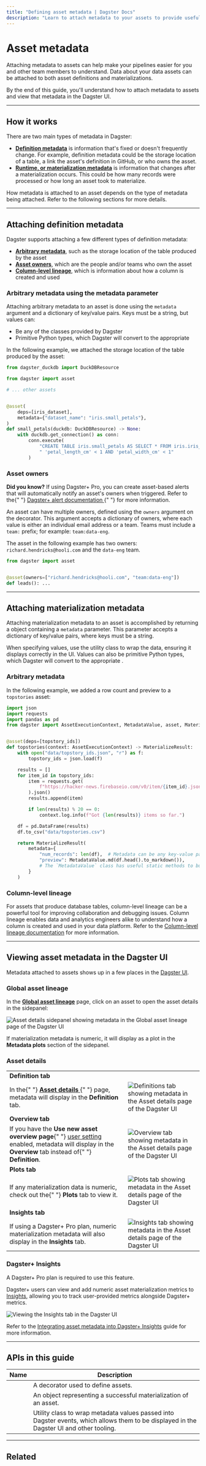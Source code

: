 ```yaml
---
title: "Defining asset metadata | Dagster Docs"
description: "Learn to attach metadata to your assets to provide useful info and context."
---
```


# Asset metadata

Attaching metadata to assets can help make your pipelines easier for you and other team members to understand. Data about your data assets can be attached to both asset definitions and materializations.

By the end of this guide, you'll understand how to attach metadata to assets and view that metadata in the Dagster UI.

---

## How it works

There are two main types of metadata in Dagster:

- [**Definition metadata**](#attaching-definition-metadata) is information that's fixed or doesn't frequently change. For example, definition metadata could be the storage location of a table, a link the asset's definition in GitHub, or who owns the asset.
- [**Runtime, or materialization metadata**](#attaching-materialization-metadata) is information that changes after a materialization occurs. This could be how many records were processed or how long an asset took to materialize.

How metadata is attached to an asset depends on the type of metadata being attached. Refer to the following sections for more details.

---

## Attaching definition metadata

Dagster supports attaching a few different types of definition metadata:

- [**Arbitrary metadata**](#arbitrary-metadata-using-the-metadata-parameter), such as the storage location of the table produced by the asset
- [**Asset owners**](#asset-owners), which are the people and/or teams who own the asset
- [**Column-level lineage**](#column-level-lineage), which is information about how a column is created and used

### Arbitrary metadata using the metadata parameter

Attaching arbitrary metadata to an asset is done using the `metadata` argument and a dictionary of key/value pairs. Keys must be a string, but values can:

- Be any of the <PyObject object="MetadataValue" /> classes provided by Dagster
- Primitive Python types, which Dagster will convert to the appropriate <PyObject object="MetadataValue" />

In the following example, we attached the storage location of the table produced by the asset:

```python file=/concepts/assets/asset_definition_metadata.py startafter=start endbefore=end
from dagster_duckdb import DuckDBResource

from dagster import asset

# ... other assets


@asset(
    deps=[iris_dataset],
    metadata={"dataset_name": "iris.small_petals"},
)
def small_petals(duckdb: DuckDBResource) -> None:
    with duckdb.get_connection() as conn:
        conn.execute(
            "CREATE TABLE iris.small_petals AS SELECT * FROM iris.iris_dataset WHERE"
            " 'petal_length_cm' < 1 AND 'petal_width_cm' < 1"
        )
```

### Asset owners

<Note>
  <strong>Did you know?</strong> If using Dagster+ Pro, you can create
  asset-based alerts that will automatically notify an asset's owners when
  triggered. Refer to the{" "}
  <a href="/dagster-plus/managing-deployments/alerts">
    Dagster+ alert documentation
  </a>{" "}
  for more information.
</Note>

An asset can have multiple owners, defined using the `owners` argument on the <PyObject object="asset" decorator /> decorator. This argument accepts a dictionary of owners, where each value is either an individual email address or a team. Teams must include a `team:` prefix; for example: `team:data-eng`.

The asset in the following example has two owners: `richard.hendricks@hooli.com` and the `data-eng` team.

```python file=/concepts/metadata-tags/asset_owners.py
from dagster import asset


@asset(owners=["richard.hendricks@hooli.com", "team:data-eng"])
def leads(): ...
```

---

## Attaching materialization metadata

Attaching materialization metadata to an asset is accomplished by returning a <PyObject object="MaterializeResult" /> object containing a `metadata` parameter. This parameter accepts a dictionary of key/value pairs, where keys must be a string.

When specifying values, use the <PyObject object="MetadataValue" /> utility class to wrap the data, ensuring it displays correctly in the UI. Values can also be primitive Python types, which Dagster will convert to the appropriate <PyObject object="MetadataValue" />.

### Arbitrary metadata

In the following example, we added a row count and preview to a `topstories` asset:

```python file=/tutorial/building_an_asset_graph/assets_with_metadata.py lines=3-5,13,16-42
import json
import requests
import pandas as pd
from dagster import AssetExecutionContext, MetadataValue, asset, MaterializeResult


@asset(deps=[topstory_ids])
def topstories(context: AssetExecutionContext) -> MaterializeResult:
    with open("data/topstory_ids.json", "r") as f:
        topstory_ids = json.load(f)

    results = []
    for item_id in topstory_ids:
        item = requests.get(
            f"https://hacker-news.firebaseio.com/v0/item/{item_id}.json"
        ).json()
        results.append(item)

        if len(results) % 20 == 0:
            context.log.info(f"Got {len(results)} items so far.")

    df = pd.DataFrame(results)
    df.to_csv("data/topstories.csv")

    return MaterializeResult(
        metadata={
            "num_records": len(df),  # Metadata can be any key-value pair
            "preview": MetadataValue.md(df.head().to_markdown()),
            # The `MetadataValue` class has useful static methods to build Metadata
        }
    )
```

### Column-level lineage

For assets that produce database tables, column-level lineage can be a powerful tool for improving collaboration and debugging issues. Column lineage enables data and analytics engineers alike to understand how a column is created and used in your data platform. Refer to the [Column-level lineage documentation](/concepts/metadata-tags/asset-metadata/column-level-lineage) for more information.

---

## Viewing asset metadata in the Dagster UI

Metadata attached to assets shows up in a few places in the [Dagster UI](/concepts/webserver/ui).

<TabGroup>
<TabItem name="Global asset lineage">

### Global asset lineage

In the [**Global asset lineage**](/concepts/webserver/ui#global-asset-lineage) page, click on an asset to open the asset details in the sidepanel:

<!-- ![Asset details sidepanel showing metadata in the Global asset lineage page of the Dagster UI](/images/concepts/metadata-tags/metadata-asset-lineage.png) -->

<Image
alt="Asset details sidepanel showing metadata in the Global asset lineage page of the Dagster UI"
src="/images/concepts/metadata-tags/metadata-asset-lineage.png"
width={1920}
height={1099}
/>

If materialization metadata is numeric, it will display as a plot in the **Metadata plots** section of the sidepanel.

</TabItem>
<TabItem name="Asset details">

### Asset details

<table
  className="table"
  style={{
    width: "100%",
  }}
>
  <tbody>
    <tr>
      <td colspan="2">
        <strong>Definition tab</strong>
      </td>
    </tr>
    <tr>
      <td
        style={{
          width: "25%",
        }}
      >
        In the{" "}
        <a href="/concepts/webserver/ui#asset-details">
          <strong>Asset details</strong>
        </a>{" "}
        page, metadata will display in the <strong>Definition</strong> tab.
      </td>
      <td>
        <Image
          alt="Definitions tab showing metadata in the Asset details page of the Dagster UI"
          src="/images/concepts/metadata-tags/metadata-asset-details.png"
          width={2640}
          height={1422}
        />
      </td>
    </tr>
    <tr>
      <td colspan="2">
        <strong>Overview tab</strong>
      </td>
    </tr>
    <tr>
      <td
        style={{
          width: "25%",
        }}
      >
        If you have the <strong>Use new asset overview page</strong>{" "}
        <a href="/concepts/webserver/ui-user-settings">user setting</a> enabled,
        metadata will display in the <strong>Overview</strong> tab instead of{" "}
        <strong>Definition</strong>.
      </td>
      <td>
        <Image
          alt="Overview tab showing metadata in the Asset details page of the Dagster UI"
          src="/images/concepts/metadata-tags/metadata-new-asset-details.png"
          width={2640}
          height={1490}
        />
      </td>
    </tr>
    <tr>
      <td colspan="2">
        <strong>Plots tab</strong>
      </td>
    </tr>
    <tr>
      <td
        style={{
          width: "25%",
        }}
      >
        If any materialization data is numeric, check out the{" "}
        <strong>Plots</strong> tab to view it.
      </td>
      <td>
        <Image
          alt="Plots tab showing metadata in the Asset details page of the Dagster UI"
          src="/images/concepts/metadata-tags/metadata-asset-plots.png"
          width={1920}
          height={1047}
        />
      </td>
    </tr>
    <tr>
      <td colspan="2">
        <strong>Insights tab</strong>
      </td>
    </tr>
    <tr>
      <td
        style={{
          width: "25%",
        }}
      >
        If using a Dagster+ Pro plan, numeric materialization metadata will also
        display in the <strong>Insights</strong> tab.
      </td>
      <td>
        <Image
          alt="Insights tab showing metadata in the Asset details page of the Dagster UI"
          src="/images/concepts/metadata-tags/metadata-asset-insights.png"
          width={2640}
          height={1516}
        />
      </td>
    </tr>
  </tbody>
</table>

</TabItem>
<TabItem name="Dagster+ Insights">

### Dagster+ Insights

<Note>A Dagster+ Pro plan is required to use this feature.</Note>

Dagster+ users can view and add numeric asset materialization metrics to [Insights](/dagster-plus/insights), allowing you to track user-provided metrics alongside Dagster+ metrics.

<!-- ![Viewing the Insights tab in the Dagster UI](/images/dagster-cloud/insights/insights-tab.png) -->

<Image
alt="Viewing the Insights tab in the Dagster UI"
src="/images/dagster-cloud/insights/insights-tab.png"
width={2640}
height={1516}
/>

Refer to the [Integrating asset metadata into Dagster+ Insights](/dagster-plus/insights/asset-metadata) guide for more information.

</TabItem>
</TabGroup>

---

## APIs in this guide

| Name                                    | Description                                                                                                                              |
| --------------------------------------- | ---------------------------------------------------------------------------------------------------------------------------------------- |
| <PyObject object="asset" decorator />   | A decorator used to define assets.                                                                                                       |
| <PyObject object="MaterializeResult" /> | An object representing a successful materialization of an asset.                                                                         |
| <PyObject object="MetadataValue" />     | Utility class to wrap metadata values passed into Dagster events, which allows them to be displayed in the Dagster UI and other tooling. |

---

## Related

<ArticleList>
  <ArticleListItem
    title="Asset definitions"
    href="/concepts/assets/software-defined-assets"
  ></ArticleListItem>
  <ArticleListItem
    title="Metadata & tags"
    href="/concepts/metadata-tags"
  ></ArticleListItem>
  <ArticleListItem
    title="Tags"
    href="/concepts/metadata-tags/tags"
  ></ArticleListItem>
  <ArticleListItem
    title="Dagster UI"
    href="/concepts/webserver/ui"
  ></ArticleListItem>
  <ArticleListItem
    title="Integrating asset metadata with Dagster+ Insights"
    href="/dagster-plus/insights/asset-metadata"
  ></ArticleListItem>
</ArticleList>
